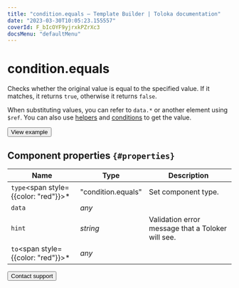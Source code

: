 ```yaml
---
title: "condition.equals — Template Builder | Toloka documentation"
date: "2023-03-30T10:05:23.155557"
coverId: F_bIcOYF9yjrxkPZrXc3
docsMenu: "defaultMenu"
---
```



# condition.equals

Checks whether the original value is equal to the specified value. If it matches, it returns `true`, otherwise it returns `false`.

When substituting values, you can refer to `data.*` or another element using `$ref`. You can also use [helpers](/docs/template-builder/reference/helpers) and [conditions](/docs/template-builder/reference/conditions) to get the value.

<Button view="defaultInverse" size="l" type="link" url="https://ya.cc/t/2RjfdQbt3tz7xo">View example</Button>

## Component properties `{#properties}`

**Name** | **Type** | **Description**
----- | ----- | -----
`type`<span style={{color: "red"}}>\*</span> | "condition.equals" | Set component type.
`data` | _any_ | <ConditionEqualsTable1/>
`hint` | _string_ | Validation error message that a Toloker will see.
`to`<span style={{color: "red"}}>\*</span> | _any_ | <ConditionEqualsTable2/>

<Button view="defaultInverse" size="l" type="link" url="/docs/guide/troubleshooting/support?form-source=template-builder-reference-condition-equals">Contact support</Button>